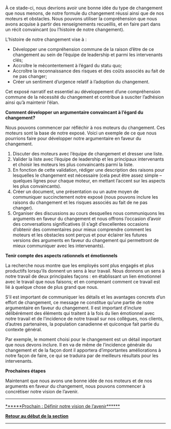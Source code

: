 À ce stade-ci, nous devrions avoir une bonne idée du type de changement que nous menons, de notre formule du changement réussi ainsi que de nos moteurs et obstacles. Nous pouvons utiliser la compréhension que nous avons acquise à partir des renseignements recueillis, et en faire part dans un récit convaincant (ou l’histoire de notre changement).

L’histoire de notre changement vise à :

* Développer une compréhension commune de la raison d’être de ce changement au sein de l’équipe de leadership et parmi les intervenants clés;
* Accroître le mécontentement à l’égard du statu quo;
* Accroître la reconnaissance des risques et des coûts associés au fait de ne pas changer;
* Créer un sentiment d’urgence relatif à l’adoption du changement.

Cet exposé narratif est essentiel au développement d’une compréhension commune de la nécessité du changement et contribue à susciter l’adhésion ainsi qu’à maintenir l’élan.

'''Comment développer un argumentaire convaincant à l’égard du changement?'''

Nous pouvons commencer par réfléchir à nos moteurs du changement. Ces moteurs sont la base de notre exposé. Voici un exemple de ce que nous pourrions faire pour développer notre argumentaire en faveur du changement.

# Discuter des moteurs avec l’équipe de changement et dresser une liste.
# Valider la liste avec l’équipe de leadership et les principaux intervenants et choisir les moteurs les plus convaincants parmi la liste.
# En fonction de cette validation, rédiger une description des raisons pour lesquelles le changement est nécessaire (cela peut être assez simple – quelques lignes pour chaque moteur, en mettant l’accent sur les aspects les plus convaincants).
# Créer un document, une présentation ou un autre moyen de communiquer succinctement notre exposé (nous pouvons inclure les raisons du changement et les risques associés au fait de ne pas changer).
# Organiser des discussions au cours desquelles nous communiquons les arguments en faveur du changement et nous offrons l’occasion d’avoir des conversations significatives (il s’agit d’excellentes occasions d’obtenir des commentaires pour mieux comprendre comment les moteurs et les obstacles sont perçus et pour éclairer les futures versions des arguments en faveur du changement qui permettront de mieux communiquer avec les intervenants).

'''Tenir compte des aspects rationnels et émotionnels'''

La recherche nous montre que les employés sont plus engagés et plus productifs lorsqu’ils donnent un sens à leur travail. Nous donnons un sens à notre travail de deux principales façons : en établissant un lien émotionnel avec le travail que nous faisons; et en comprenant comment ce travail est lié à quelque chose de plus grand que nous.

S’il est important de communiquer les détails et les avantages concrets d’un effort de changement, ce message ne constitue qu’une partie de notre argumentaire en faveur du changement. Il est important d’inclure délibérément des éléments qui traitent à la fois du lien émotionnel avec notre travail et de l’incidence de notre travail sur nos collègues, nos clients, d’autres partenaires, la population canadienne et quiconque fait partie du contexte général.

Par exemple, le moment choisi pour le changement est un détail important que nous devons inclure. Il en va de même de l’incidence générale du changement et de la façon dont il apportera d’importantes améliorations à notre façon de faire, ce qui se traduira par de meilleurs résultats pour les intervenants.

'''Prochaines étapes'''

Maintenant que nous avons une bonne idée de nos moteurs et de nos arguments en faveur du changement, nous pouvons commencer à concrétiser notre vision de l’avenir.


-----

[https://articles.alpha.canada.ca/framework-for-leading-change/fr/definir-notre-vision-de-lavenir/ ******Prochain : Définir notre vision de l’avenir******]

[https://articles.alpha.canada.ca/framework-for-leading-change/fr/jeter-les-bases-dun-changement-reussi/ '''Retour au début de la section''']


-----
